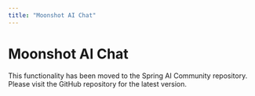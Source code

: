 ```yaml
---
title: "Moonshot AI Chat"
---
```


# Moonshot AI Chat

<Note>
This functionality has been moved to the Spring AI Community repository.
</Note>

<Card title="Spring AI Community - Moonshot" icon="github" href="https://github.com/spring-ai-community/moonshot">
  Please visit the GitHub repository for the latest version.
</Card>